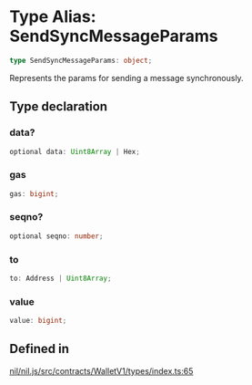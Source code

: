 # Type Alias: SendSyncMessageParams

```ts
type SendSyncMessageParams: object;
```

Represents the params for sending a message synchronously.

## Type declaration

### data?

```ts
optional data: Uint8Array | Hex;
```

### gas

```ts
gas: bigint;
```

### seqno?

```ts
optional seqno: number;
```

### to

```ts
to: Address | Uint8Array;
```

### value

```ts
value: bigint;
```

## Defined in

[nil/nil.js/src/contracts/WalletV1/types/index.ts:65](https://github.com/NilFoundation/nil.js/blob/08a7f90027b4c09b608245b19f15f6fb7ae1ff03/src/contracts/WalletV1/types/index.ts#L65)
